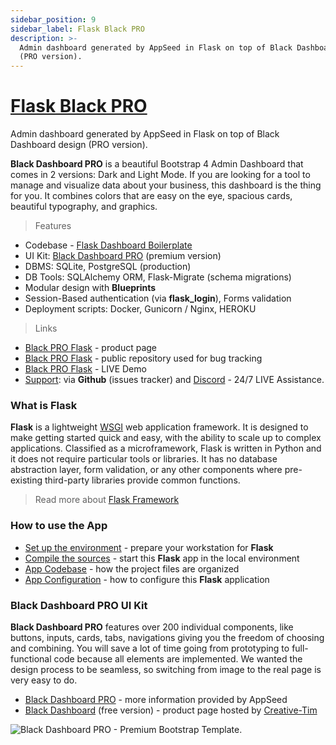 ```yaml
---
sidebar_position: 9
sidebar_label: Flask Black PRO
description: >-
  Admin dashboard generated by AppSeed in Flask on top of Black Dashboard design
  (PRO version).
---
```


# [Flask Black PRO](https://appseed.us/product/black-dashboard-pro/flask/)

<SubHeading> Admin dashboard generated by AppSeed in Flask on top of Black Dashboard design (PRO version). </SubHeading>

**Black Dashboard PRO** is a beautiful Bootstrap 4 Admin Dashboard that comes in 2 versions: Dark and Light Mode. If you are looking for a tool to manage and visualize data about your business, this dashboard is the thing for you. It combines colors that are easy on the eye, spacious cards, beautiful typography, and graphics.

> Features

- Codebase - [Flask Dashboard Boilerplate](../../boilerplate-code/flask-dashboard.md)
- UI Kit: [Black Dashboard PRO](../../content/bootstrap-template/black-dashboard-pro.md) (premium version)&#x20;
- DBMS: SQLite, PostgreSQL (production)
- DB Tools: SQLAlchemy ORM, Flask-Migrate (schema migrations)
- Modular design with **Blueprints**
- Session-Based authentication (via **flask_login**), Forms validation
- Deployment scripts: Docker, Gunicorn / Nginx, HEROKU&#x20;

> Links

- [Black PRO Flask](https://appseed.us/product/black-dashboard-pro/flask/) - product page
- [Black PRO Flask](https://github.com/app-generator/flask-dashboard-black-pro) - public repository used for bug tracking
- [Black PRO Flask](https://flask-black-dashboard-pro.appseed-srv1.com/) - LIVE Demo
- [Support](https://appseed.us/support): via **Github** (issues tracker) and [Discord](https://discord.gg/fZC6hup) - 24/7 LIVE Assistance.&#x20;

### What is Flask

**Flask** is a lightweight [WSGI](../../content/what-is/wsgi.md) web application framework. It is designed to make getting started quick and easy, with the ability to scale up to complex applications. Classified as a microframework, Flask is written in Python and it does not require particular tools or libraries. It has no database abstraction layer, form validation, or any other components where pre-existing third-party libraries provide common functions.

> Read more about [Flask Framework](../../content/what-is/flask.md)

### How to use the App

- [Set up the environment](../../boilerplate-code/flask-dashboard.md#environment) - prepare your workstation for **Flask**
- [Compile the sources](../../boilerplate-code/flask-dashboard.md#build-the-app-1) - start this **Flask** app in the local environment
- [App Codebase](../../boilerplate-code/flask-dashboard.md#app-codebase) - how the project files are organized
- [App Configuration](../../boilerplate-code/flask-dashboard.md#app-configuration) - how to configure this **Flask** application

### **Black Dashboard PRO** UI Kit

**Black Dashboard PRO** features over 200 individual components, like buttons, inputs, cards, tabs, navigations giving you the freedom of choosing and combining. You will save a lot of time going from prototyping to full-functional code because all elements are implemented. We wanted the design process to be seamless, so switching from image to the real page is very easy to do.

- [Black Dashboard PRO](../../content/bootstrap-template/black-dashboard-pro.md) - more information provided by AppSeed&#x20;
- [Black Dashboard](https://bit.ly/2L0W6Z7) (free version) - product page hosted by [Creative-Tim](../../content/partners/creative-tim.md)

![Black Dashboard PRO - Premium Bootstrap Template.](../../../static/assets/docs-cover-black-dashboard-pro.jpg)
